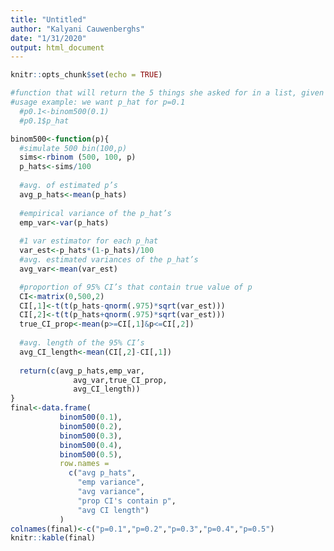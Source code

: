 ```yaml
---
title: "Untitled"
author: "Kalyani Cauwenberghs"
date: "1/31/2020"
output: html_document
---
```


```r
knitr::opts_chunk$set(echo = TRUE)
```

```r
#function that will return the 5 things she asked for in a list, given a p
#usage example: we want p_hat for p=0.1
  #p0.1<-binom500(0.1)
  #p0.1$p_hat

binom500<-function(p){
  #simulate 500 bin(100,p)
  sims<-rbinom (500, 100, p)
  p_hats<-sims/100
  
  #avg. of estimated p’s
  avg_p_hats<-mean(p_hats)
  
  #empirical variance of the p_hat’s
  emp_var<-var(p_hats)
  
  #1 var estimator for each p_hat
  var_est<-p_hats*(1-p_hats)/100
  #avg. estimated variances of the p_hat’s
  avg_var<-mean(var_est)

  #proportion of 95% CI’s that contain true value of p
  CI<-matrix(0,500,2)
  CI[,1]<-t(t(p_hats-qnorm(.975)*sqrt(var_est)))
  CI[,2]<-t(t(p_hats+qnorm(.975)*sqrt(var_est)))
  true_CI_prop<-mean(p>=CI[,1]&p<=CI[,2])
  
  #avg. length of the 95% CI’s
  avg_CI_length<-mean(CI[,2]-CI[,1])
  
  return(c(avg_p_hats,emp_var,
              avg_var,true_CI_prop,
              avg_CI_length))
}
final<-data.frame(
           binom500(0.1),
           binom500(0.2),
           binom500(0.3),
           binom500(0.4),
           binom500(0.5), 
           row.names = 
             c("avg p_hats",
               "emp variance",
               "avg variance",
               "prop CI's contain p",
               "avg CI length")
           )
colnames(final)<-c("p=0.1","p=0.2","p=0.3","p=0.4","p=0.5")
knitr::kable(final)
```

